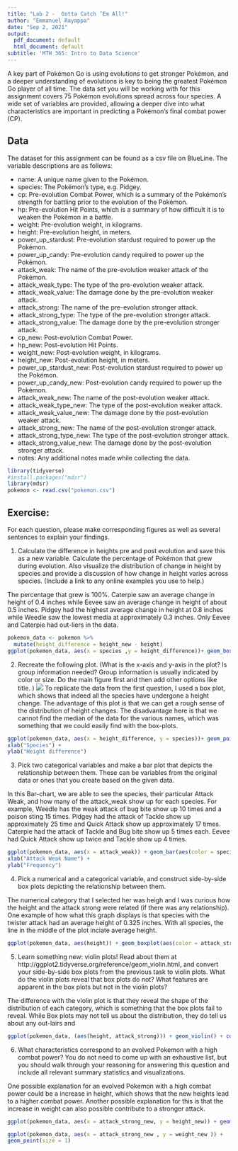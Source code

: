 ---
title: "Lab 2 -  Gotta Catch ’Em All!"
author: "Emmanuel Rayappa"
date: "Sep 2, 2021"
output:
  pdf_document: default
  html_document: default
subtitle: 'MTH 365: Intro to Data Science'
---

A key part of Pokémon Go is using evolutions to get stronger Pokémon, and a deeper understanding of evolutions is key to being the greatest Pokémon Go player of all time. The data set you will be working with for this assignment covers 75 Pokémon evolutions spread across four species. A wide set of variables are provided, allowing a deeper dive into what characteristics are important in predicting a Pokémon’s final combat power (CP).

## Data
The dataset for this assignment can be found as a csv file on BlueLine. The variable descriptions are as follows:

* name: A unique name given to the Pokémon.
* species: The Pokémon’s type, e.g. Pidgey.
* cp: Pre-evolution Combat Power, which is a summary of the Pokémon’s strength for battling prior to the evolution of the Pokémon.
* hp: Pre-evolution Hit Points, which is a summary of how difficult it is to weaken the Pokémon in a battle.
* weight: Pre-evolution weight, in kilograms.
* height: Pre-evolution height, in meters.
* power_up_stardust: Pre-evolution stardust required to power up the Pokémon.
* power_up_candy: Pre-evolution candy required to power up the Pokémon.
* attack_weak: The name of the pre-evolution weaker attack of the Pokémon.
* attack_weak_type: The type of the pre-evolution weaker attack.
* attack_weak_value: The damage done by the pre-evolution weaker attack.
* attack_strong: The name of the pre-evolution stronger attack.
* attack_strong_type: The type of the pre-evolution stronger attack.
* attack_strong_value: The damage done by the pre-evolution stronger attack.
* cp_new: Post-evolution Combat Power.
* hp_new: Post-evolution Hit Points.
* weight_new: Post-evolution weight, in kilograms.
* height_new: Post-evolution height, in meters.
* power_up_stardust_new: Post-evolution stardust required to power up the Pokémon.
* power_up_candy_new: Post-evolution candy required to power up the Pokémon.
* attack_weak_new: The name of the post-evolution weaker attack.
* attack_weak_type_new: The type of the post-evolution weaker attack.
* attack_weak_value_new: The damage done by the post-evolution weaker attack.
* attack_strong_new: The name of the post-evolution stronger attack.
* attack_strong_type_new: The type of the post-evolution stronger attack.
* attack_strong_value_new: The damage done by the post-evolution stronger attack.
* notes: Any additional notes made while collecting the data.

```{r}
library(tidyverse)
#install.packages("mdsr")
library(mdsr)
pokemon <- read.csv("pokemon.csv")
```

## Exercise: 

For each question, please make corresponding figures as well as several sentences to explain your findings.

1. Calculate the difference in heights pre and post evolution and save this as a new variable. Calculate the percentage of Pokémon that grew during evolution. Also visualize the distribution of change in height by species and provide a discussion of how change in height varies across species. (Include a link to any online examples you use to help.)

The percentage that grew is 100%. Caterpie saw an average change in height of 0.4 inches while Eevee saw an average change in height of about 0.5 inches. Pidgey had the highest average change in height at 0.8 inches while Weedle saw the lowest media at approximately 0.3 inches. Only Eevee and Caterpie had out-liers in the data.


```{r}
pokemon_data <- pokemon %>%
  mutate(height_difference = height_new - height)
ggplot(pokemon_data, aes(x = species ,y = height_difference))+ geom_boxplot(aes(color=species))
```
 
2. Recreate the following plot. (What is the x-axis and y-axis in the plot? Is group information needed? Group information is usually indicated by color or size. Do the main figure first and then add other options like title. )
![](2-pokemon.png)
To replicate the data from the first question, I used a box plot, which shows that indeed all the species have undergone a height change. The advantage of this plot is that we can get a rough sense of the distribution of height changes. The disadvantage here is that we cannot find the median of the data for the various names, which was something that we could easily find with the box-plots.

```{r}
ggplot(pokemon_data, aes(x = height_difference, y = species))+ geom_point(aes(color=species))+
xlab("Species") + 
ylab("Height difference")

```

3. Pick two categorical variables and make a bar plot that depicts the relationship between them. These can be variables from the original data or ones that you create based on the given data.

In this Bar-chart, we are able to see the species, their particular Attack Weak, and how many of the attack_weak show up for each species. For example, Weedle has the weak attack of bug bite show up 10 times and a poison sting 15 times. Pidgey had the attack of Tackle show up approximately 25 time and Quick Attack show up approximately 17 times. Caterpie had the attack of Tackle and Bug bite show up 5 times each. Eevee had Quick Attack show up twice and Tackle show up 4 times. 

```{r}
ggplot(pokemon_data, aes(x = attack_weak)) + geom_bar(aes(color = species), bins = 15)+ 
xlab("Attack Weak Name") +
ylab("Frequency")

```

4. Pick a numerical and a categorical variable, and construct side-by-side box plots depicting the relationship between them.

The numerical category that I selected her was heigh and I was curious how the height and the attack strong were related (if there was any relationship). One example of how what this graph displays is that species with the twister attack had an average height of 0.325 inches. With  all species, the line in the middle of the plot inciate average height. 

```{r}
ggplot(pokemon_data, aes(height)) + geom_boxplot(aes(color = attack_strong))

```

5. Learn something new: violin plots! Read about them at http://ggplot2.tidyverse.org/reference/geom_violin.html, and convert your side-by-side box plots from the previous task to violin plots. What do the violin plots reveal that box plots do not? What features are apparent in the box plots but not in the violin plots?

The difference with the violin plot is that they reveal the shape of the distribution of each category, which is something that the box plots fail to reveal. While Box plots may not tell us about the distribution, they do tell us about any out-lairs and 

```{r}
ggplot(pokemon_data, (aes(height, attack_strong))) + geom_violin() + coord_flip()

```
  

6. What characteristics correspond to an evolved Pokemon with a high combat power? You do not need to come up with an exhaustive list, but you should walk through your reasoning for answering this question and include all relevant summary statistics and visualizations.

One possible explanation for an evolved Pokemon with a high combat power could be a increase in height, which shows that the new heights lead to a higher combat power. Another possible explanation for this is that the increase in weight can also possible contribute to a stronger attack. 

```{r}
ggplot(pokemon_data, aes(x = attack_strong_new, y = height_new)) + geom_point(size = 2.5)

ggplot(pokemon_data, aes(x = attack_strong_new , y = weight_new )) + 
geom_point(size = 1)

```
